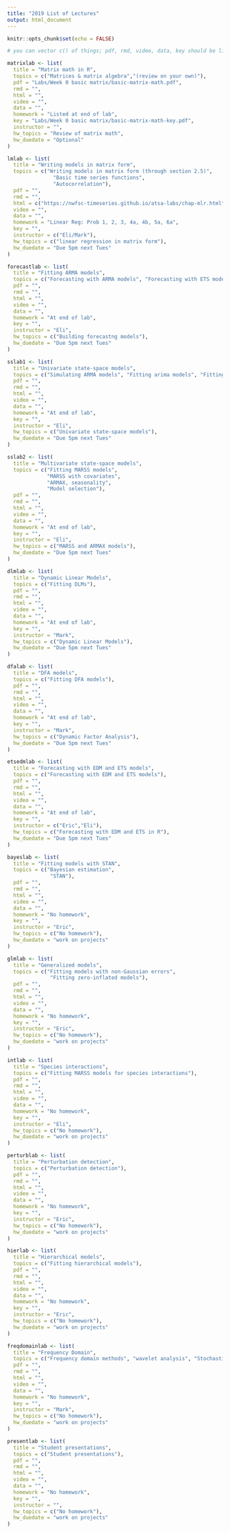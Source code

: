 ```yaml
---
title: "2019 List of Lectures"
output: html_document
---
```


```r
knitr::opts_chunk$set(echo = FALSE)
```

```r
# you can vector c() of things; pdf, rmd, video, data, key should be links
```

```r
matrixlab <- list(
  title = "Matrix math in R",
  topics = c("Matrices & matrix algebra","(review on your own)"),
  pdf = "Labs/Week 0 basic matrix/basic-matrix-math.pdf",
  rmd = "",
  html = "",
  video = "",
  data = "",
  homework = "Listed at end of lab",
  key = "Labs/Week 0 basic matrix/basic-matrix-math-key.pdf",
  instructor = "",
  hw_topics = "Review of matrix math",
  hw_duedate = "Optional"
)
```

```r
lmlab <- list(
  title = "Writing models in matrix form",
  topics = c("Writing models in matrix form (through section 2.5)",
               "Basic time series functions",
               "Autocorrelation"),
  pdf = "",
  rmd = "",
  html = c("https://nwfsc-timeseries.github.io/atsa-labs/chap-mlr.html","https://nwfsc-timeseries.github.io/atsa-labs/chap-ts.html"),
  video = "",
  data = "",
  homework = "Linear Reg: Prob 1, 2, 3, 4a, 4b, 5a, 6a",
  key = "",
  instructor = c("Eli/Mark"),
  hw_topics = c("linear regression in matrix form"),
  hw_duedate = "Due 5pm next Tues"
)
```

```r
forecastlab <- list(
  title = "Fitting ARMA models",
  topics = c("Forecasting with ARMA models", "Forecasting with ETS models"),
  pdf = "",
  rmd = "",
  html = "",
  video = "",
  data = "",
  homework = "At end of lab",
  key = "",
  instructor = "Eli",
  hw_topics = c("Building forecastng models"),
  hw_duedate = "Due 5pm next Tues"
)
```

```r
sslab1 <- list(
  title = "Univariate state-space models",
  topics = c("Simulating ARMA models", "Fitting arima models", "Fitting univariate state-space models"),
  pdf = "",
  rmd = "",
  html = "",
  video = "",
  data = "",
  homework = "At end of lab",
  key = "",
  instructor = "Eli",
  hw_topics = c("Univariate state-space models"),
  hw_duedate = "Due 5pm next Tues"
)
```

```r
sslab2 <- list(
  title = "Multivariate state-space models",
  topics = c("Fitting MARSS models",
             "MARSS with covariates",
             "ARMAX, seasonality",
             "Model selection"),
  pdf = "",
  rmd = "",
  html = "",
  video = "",
  data = "",
  homework = "At end of lab",
  key = "",
  instructor = "Eli",
  hw_topics = c("MARSS and ARMAX models"),
  hw_duedate = "Due 5pm next Tues"
)
```

```r
dlmlab <- list(
  title = "Dynamic Linear Models",
  topics = c("Fitting DLMs"),
  pdf = "",
  rmd = "",
  html = "",
  video = "",
  data = "",
  homework = "At end of lab",
  key = "",
  instructor = "Mark",
  hw_topics = c("Dynamic Linear Models"),
  hw_duedate = "Due 5pm next Tues"
)
```

```r
dfalab <- list(
  title = "DFA models",
  topics = c("Fitting DFA models"),
  pdf = "",
  rmd = "",
  html = "",
  video = "",
  data = "",
  homework = "At end of lab",
  key = "",
  instructor = "Mark",
  hw_topics = c("Dynamic Factor Analysis"),
  hw_duedate = "Due 5pm next Tues"
)
```

```r
etsedmlab <- list(
  title = "Forecasting with EDM and ETS models",
  topics = c("Forecasting with EDM and ETS models"),
  pdf = "",
  rmd = "",
  html = "",
  video = "",
  data = "",
  homework = "At end of lab",
  key = "",
  instructor = c("Eric","Eli"),
  hw_topics = c("Forecasting with EDM and ETS in R"),
  hw_duedate = "Due 5pm next Tues"
)
```

```r
bayeslab <- list(
  title = "Fitting models with STAN",
  topics = c("Bayesian estimation",
              "STAN"),
  pdf = "",
  rmd = "",
  html = "",
  video = "",
  data = "",
  homework = "No homework",
  key = "",
  instructor = "Eric",
  hw_topics = c("No homework"),
  hw_duedate = "work on projects"
)
```


```r
glmlab <- list(
  title = "Generalized models",
  topics = c("Fitting models with non-Gaussian errors",
              "Fitting zero-inflated models"),
  pdf = "",
  rmd = "",
  html = "",
  video = "",
  data = "",
  homework = "No homework",
  key = "",
  instructor = "Eric",
  hw_topics = c("No homework"),
  hw_duedate = "work on projects"
)
```

```r
intlab <- list(
  title = "Species interactions",
  topics = c("Fitting MARSS models for species interactions"),
  pdf = "",
  rmd = "",
  html = "",
  video = "",
  data = "",
  homework = "No homework",
  key = "",
  instructor = "Eli",
  hw_topics = c("No homework"),
  hw_duedate = "work on projects"
)
```

```r
perturblab <- list(
  title = "Perturbation detection",
  topics = c("Perturbation detection"),
  pdf = "",
  rmd = "",
  html = "",
  video = "",
  data = "",
  homework = "No homework",
  key = "",
  instructor = "Eric",
  hw_topics = c("No homework"),
  hw_duedate = "work on projects"
)
```

```r
hierlab <- list(
  title = "Hierarchical models",
  topics = c("Fitting hierarchical models"),
  pdf = "",
  rmd = "",
  html = "",
  video = "",
  data = "",
  homework = "No homework",
  key = "",
  instructor = "Eric",
  hw_topics = c("No homework"),
  hw_duedate = "work on projects"
)
```


```r
freqdomainlab <- list(
  title = "Frequency Domain",
  topics = c("Frequency domain methods", "wavelet analysis", "Stochastic volatility"),
  pdf = "",
  rmd = "",
  html = "",
  video = "",
  data = "",
  homework = "No homework",
  key = "",
  instructor = "Mark",
  hw_topics = c("No homework"),
  hw_duedate = "work on projects"
)
```


```r
presentlab <- list(
  title = "Student presentations",
  topics = c("Student presentations"),
  pdf = "",
  rmd = "",
  html = "",
  video = "",
  data = "",
  homework = "No homework",
  key = "",
  instructor = "",
  hw_topics = c("No homework"),
  hw_duedate = "work on projects"
)
```

